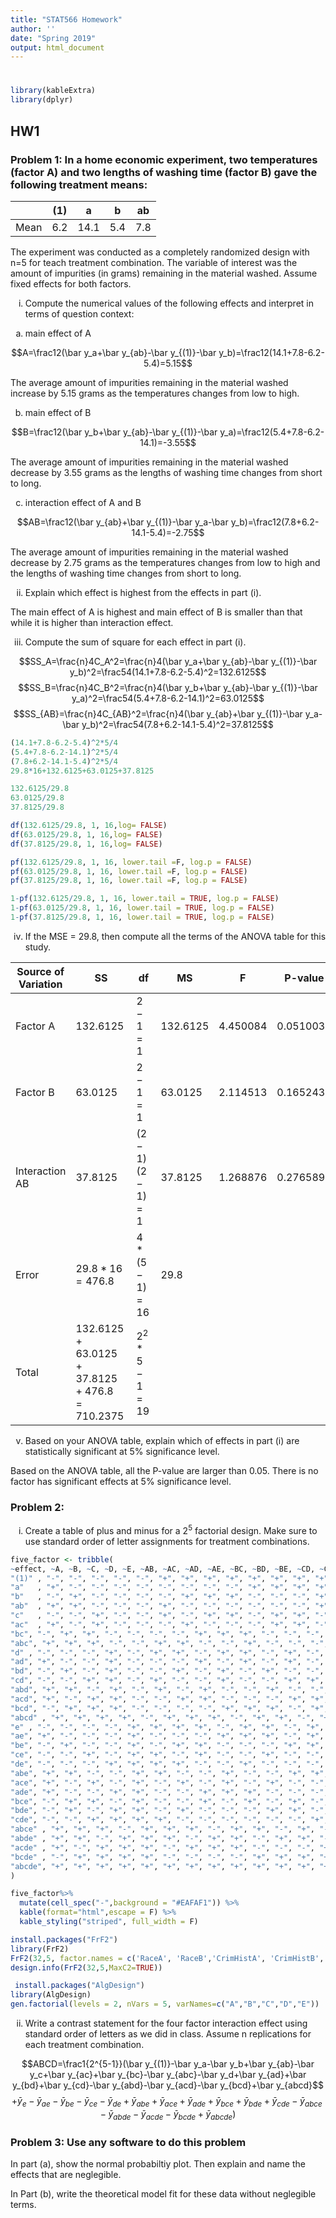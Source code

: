```yaml
---
title: "STAT566 Homework"
author: ''
date: "Spring 2019"
output: html_document
---
```


#  {.tabset .tabset-fade .tabset-pills}

```r
library(kableExtra)
library(dplyr)

```


## HW1

### Problem 1: In a home economic experiment, two temperatures (factor A) and two lengths of washing time (factor B) gave the following treatment means:

|     |(1) |a	  |b	 |ab
| --- | -- | -- | -- | --
|Mean	|6.2 |14.1|5.4 |7.8

The experiment was conducted as a completely randomized design with n=5 for teach treatment combination. The variable of interest was the amount of impurities (in grams) remaining in the material washed. Assume fixed effects for both factors.

(i) Compute the numerical values of the following effects and interpret in terms of question context:

a. main effect of A

$$A=\frac12(\bar y_a+\bar y_{ab}-\bar y_{(1)}-\bar y_b)=\frac12(14.1+7.8-6.2-5.4)=5.15$$

The average amount of impurities remaining in the material washed increase by 5.15 grams as the temperatures changes from low to high. 

b. main effect of B

$$B=\frac12(\bar y_b+\bar y_{ab}-\bar y_{(1)}-\bar y_a)=\frac12(5.4+7.8-6.2-14.1)=-3.55$$

The average amount of impurities remaining in the material washed decrease by 3.55 grams as the lengths of washing time changes from short to long. 

c. interaction effect of A and B
	
$$AB=\frac12(\bar y_{ab}+\bar y_{(1)}-\bar y_a-\bar y_b)=\frac12(7.8+6.2-14.1-5.4)=-2.75$$

The average amount of impurities remaining in the material washed decrease by 2.75 grams as the temperatures changes from low to high and the lengths of washing time changes from short to long. 

(ii) Explain which effect is highest from the effects in part (i).

The main effect of A is highest and main effect of B is smaller than that while it is higher than interaction effect.

(iii) Compute the sum of square for each effect in part (i).

$$SS_A=\frac{n}4C_A^2=\frac{n}4(\bar y_a+\bar y_{ab}-\bar y_{(1)}-\bar y_b)^2=\frac54(14.1+7.8-6.2-5.4)^2=132.6125$$
$$SS_B=\frac{n}4C_B^2=\frac{n}4(\bar y_b+\bar y_{ab}-\bar y_{(1)}-\bar y_a)^2=\frac54(5.4+7.8-6.2-14.1)^2=63.0125$$
$$SS_{AB}=\frac{n}4C_{AB}^2=\frac{n}4(\bar y_{ab}+\bar y_{(1)}-\bar y_a-\bar y_b)^2=\frac54(7.8+6.2-14.1-5.4)^2=37.8125$$

```r
(14.1+7.8-6.2-5.4)^2*5/4
(5.4+7.8-6.2-14.1)^2*5/4
(7.8+6.2-14.1-5.4)^2*5/4
29.8*16+132.6125+63.0125+37.8125

132.6125/29.8
63.0125/29.8
37.8125/29.8

df(132.6125/29.8, 1, 16,log= FALSE)
df(63.0125/29.8, 1, 16,log= FALSE)
df(37.8125/29.8, 1, 16,log= FALSE)

pf(132.6125/29.8, 1, 16, lower.tail =F, log.p = FALSE)
pf(63.0125/29.8, 1, 16, lower.tail =F, log.p = FALSE)
pf(37.8125/29.8, 1, 16, lower.tail =F, log.p = FALSE)

1-pf(132.6125/29.8, 1, 16, lower.tail = TRUE, log.p = FALSE)
1-pf(63.0125/29.8, 1, 16, lower.tail = TRUE, log.p = FALSE)
1-pf(37.8125/29.8, 1, 16, lower.tail = TRUE, log.p = FALSE)
```

(iv) If the MSE = 29.8, then compute all the terms of the ANOVA table for this study.

|Source of Variation|   SS          |      df      | MS     | F      |P-value   |
|         ---       |   ---         |   ---        | ---    | ---    | ---      |
|Factor A           |132.6125       |   $2-1=1$    |132.6125|4.450084|0.0510038 |
|Factor B           | 63.0125       |   $2-1=1$    | 63.0125|2.114513|0.1652436 |
|Interaction AB     | 37.8125       |$(2-1)(2-1)=1$| 37.8125|1.268876|0.2765897 |
|Error              |$29.8*16=476.8$|$4*(5-1)=16$  | 29.8   |
|Total|$132.6125+63.0125+37.8125+476.8=710.2375$|$2^2*5-1=19$  |

(v) Based on your ANOVA table, explain which of effects in part (i) are statistically significant at 5% significance level.

Based on the ANOVA table, all the P-value are larger than 0.05. There is no factor has significant effects at 5% significance level.

### Problem 2: 

(i) Create a table of plus and minus for a $2^5$ factorial design. Make sure to use standard order of letter assignments for treatment combinations.

<!--|     | A	| B	| C | D | E | AB | AC | AD | AE | BC | BD | BE | CD | CE | DE | ABC | ABD | ABE | ACD | ACE | ADE | BCD | BCE | BDE | CDE | ABCD | ABCE | ABDE | ACDE | BCDE | ABCDE |
| --- | --| --| --| --| --| -- | -- | -- | -- | -- | -- | -- | -- | -- | -- | --  | --  | --  | --  | --  | --  | --  | --  | --  | --  |  --  |  --  |  --  |  --  |  --  |  --   |
|(1)  | - | - | - | - | - | +  | +  | +  | +  | +  | +  | +  | +  | +  | +  | -   | -   | -   | -   | -   | -   | -   | -   | -   | -   |  +   |  +   |  +   |  +   |  +   |  -    |
|a    | + | - | - | - | - | -  | -  | -  | -  | +  | +  | +  | +  | +  | +  | +   | +   | +   | +   | +   | +   | -   | -   | -   | -   |  -   |  -   |  -   |  -   |  +   |  +    |
|b    | - | + | - | - | - | -  | +  | +  | +  | -  | -  | -  | +  | +  | +  | +   | +   | +   | -   | -   | -   | +   | +   | +   | -   |  -   |  -   |  -   |  +   |  -   |  +    |
|ab   | + | + | - | - | - | +  | -  | -  | -  | -  | -  | -  | +  | +  | +  | -   | -   | -   | +   | +   | +   | +   | +   | +   | -   |  +   |  +   |  +   |  -   |  -   |  -    |
|c    | - | - | + | - | - | +  | -  | +  | +  | -  | +  | +  | -  | -  | +  | +   | -   | -   | +   | +   | -   | +   | +   | -   | +   |  -   |  -   |  +   |  -   |  -   |  +    |
|ac   | + | - | + | - | - | -  | +  | -  | -  | -  | +  | +  | -  | -  | +  | -   | +   | +   | -   | -   | +   | +   | +   | -   | +   |  +   |  +   |  -   |  +   |  -   |  -    |
|bc   | - | + | + | - | - | -  | -  | +  | +  | +  | -  | -  | -  | -  | +  | -   | +   | +   | +   | +   | -   | -   | -   | +   | +   |  +   |  +   |  -   |  -   |  +   |  -    |
|abc  | + | + | + | - | - | +  | +  | -  | -  | +  | -  | -  | -  | -  | +  | +   | -   | -   | -   | -   | +   | -   | -   | +   | +   |  -   |  -   |  +   |  +   |  +   |  +    |
|d    | - | - | - | + | - | +  | +  | -  | +  | +  | -  | +  | -  | +  | -  | -   | +   | -   | +   | -   | +   | +   | -   | +   | +   |  -   |  +   |  -   |  -   |  -   |  +    |
|ad   | + | - | - | + | - | -  | -  | +  | -  | +  | -  | +  | -  | +  | -  | +   | -   | +   | -   | +   | -   | +   | -   | +   | +   |  +   |  -   |  +   |  +   |  -   |  -    |
|bd   | - | + | - | + | - | -  | +  | -  | +  | -  | +  | -  | -  | +  | -  | +   | -   | +   | +   | -   | +   | -   | +   | -   | +   |  +   |  -   |  +   |  -   |  +   |  -    |
|cd   | - | - | + | + | - | +  | -  | -  | +  | -  | -  | +  | +  | -  | -  | +   | +   | -   | -   | +   | +   | -   | +   | +   | -   |  +   |  -   |  -   |  +   |  +   |  -    |
|abd  | + | + | - | + | - | +  | -  | +  | -  | -  | +  | -  | -  | +  | -  | -   | +   | -   | -   | +   | -   | -   | +   | -   | +   |  -   |  +   |  -   |  +   |  +   |  +    |
|acd  | + | - | + | + | - | -  | +  | +  | -  | -  | -  | +  | +  | -  | -  | -   | -   | +   | +   | -   | -   | -   | +   | +   | -   |  -   |  +   |  +   |  -   |  +   |  +    |
|bcd  | - | + | + | + | - | -  | -  | -  | +  | +  | +  | -  | +  | -  | -  | -   | -   | +   | -   | +   | +   | +   | -   | -   | -   |  -   |  +   |  +   |  +   |  -   |  +    |
|abcd | + | + | + | + | - | +  | +  | +  | -  | +  | +  | -  | +  | -  | -  | +   | +   | -   | +   | -   | -   | +   | -   | -   | -   |  +   |  -   |  -   |  -   |  -   |  -    |
|e    | - | - | - | - | + | +  | +  | +  | -  | +  | +  | -  | +  | -  | -  | -   | -   | +   | -   | +   | +   | -   | +   | +   | +   |  +   |  -   |  -   |  -   |  -   |  +    |
|ae   | + | - | - | - | + | -  | -  | -  | +  | +  | +  | -  | +  | -  | -  | +   | +   | -   | +   | -   | -   | -   | +   | +   | +   |  -   |  +   |  +   |  +   |  -   |  -    |
|be   | - | + | - | - | + | -  | +  | +  | -  | -  | -  | +  | +  | -  | -  | +   | +   | -   | -   | +   | +   | +   | -   | -   | +   |  -   |  +   |  +   |  -   |  +   |  -    |
|ce   | - | - | + | - | + | +  | -  | +  | -  | -  | +  | -  | -  | +  | -  | +   | -   | +   | +   | -   | +   | +   | -   | +   | -   |  -   |  +   |  -   |  +   |  +   |  -    |
|de   | - | - | - | + | + | +  | +  | -  | -  | +  | -  | -  | -  | -  | +  | -   | +   | +   | +   | +   | -   | +   | +   | -   | -   |  -   |  -   |  +   |  +   |  +   |  -    |
|abe  | + | + | - | - | + | +  | -  | -  | +  | -  | -  | +  | +  | -  | -  | -   | -   | +   | +   | -   | -   | +   | -   | -   | +   |  +   |  -   |  -   |  +   |  +   |  +    |
|ace  | + | - | + | - | + | -  | +  | -  | +  | -  | +  | -  | -  | +  | -  | -   | +   | -   | -   | +   | -   | +   | -   | +   | -   |  +   |  -   |  +   |  -   |  +   |  +    |
|ade  | + | - | - | + | + | -  | -  | +  | +  | +  | -  | -  | -  | -  | +  | +   | -   | -   | -   | -   | +   | +   | +   | -   | -   |  +   |  +   |  -   |  -   |  +   |  +    |
|bce  | - | + | + | - | + | -  | -  | +  | -  | +  | -  | +  | -  | +  | -  | -   | +   | -   | +   | -   | +   | -   | +   | -   | -   |  +   |  -   |  +   |  +   |  -   |  +    |
|bde  | - | + | - | + | + | -  | +  | -  | -  | -  | +  | +  | -  | -  | +  | +   | -   | -   | +   | +   | -   | -   | -   | +   | -   |  +   |  +   |  -   |  +   |  -   |  +    |
|cde  | - | - | + | + | + | +  | -  | -  | -  | -  | -  | -  | +  | +  | +  | +   | +   | +   | -   | -   | -   | -   | -   | -   | +   |  +   |  +   |  +   |  -   |  -   |  +    |
|abce | + | + | + | - | + | +  | +  | -  | +  | +  | -  | +  | -  | +  | -  | +   | -   | +   | -   | +   | -   | -   | +   | -   | -   |  -   |  +   |  -   |  -   |  -   |  -    |
|abde | + | + | - | + | + | +  | -  | +  | +  | -  | +  | +  | -  | -  | +  | -   | +   | +   | -   | -   | +   | -   | -   | +   | -   |  -   |  -   |  +   |  -   |  -   |  -    |
|acde | + | - | + | + | + | -  | +  | +  | +  | -  | -  | -  | +  | +  | +  | -   | -   | -   | +   | +   | +   | -   | -   | -   | +   |  -   |  -   |  -   |  +   |  -   |  -    |
|bcde | - | + | + | + | + | -  | -  | -  | -  | +  | +  | +  | +  | +  | +  | -   | -   | -   | -   | -   | -   | +   | +   | +   | +   |  -   |  -   |  -   |  -   |  +   |  -    |
|abcde| + | + | + | + | + | +  | +  | +  | +  | +  | +  | +  | +  | +  | +  | +   | +   | +   | +   | +   | +   | +   | +   | +   | +   |  +   |  +   |  +   |  +   |  +   |  +    | 
-->

```r
five_factor <- tribble(
~effect, ~A, ~B, ~C, ~D, ~E, ~AB, ~AC, ~AD, ~AE, ~BC, ~BD, ~BE, ~CD, ~CE, ~DE, ~ABC, ~ABD, ~ABE, ~ACD, ~ACE, ~ADE, ~BCD, ~BCE, ~BDE, ~CDE, ~ABCD, ~ABCE, ~ABDE, ~ACDE, ~BCDE, ~ABCDE,
"(1)" , "-", "-", "-", "-", "-", "+", "+", "+", "+", "+", "+", "+", "+", "+", "+", "-", "-", "-", "-", "-", "-", "-", "-", "-", "-","+","+","+","+","+","-" ,
"a"   , "+", "-", "-", "-", "-", "-", "-", "-", "-", "+", "+", "+", "+", "+", "+", "+", "+", "+", "+", "+", "+", "-", "-", "-", "-","-","-","-","-","+","+" ,
"b"   , "-", "+", "-", "-", "-", "-", "+", "+", "+", "-", "-", "-", "+", "+", "+", "+", "+", "+", "-", "-", "-", "+", "+", "+", "-","-","-","-","+","-","+" ,
"ab"  , "+", "+", "-", "-", "-", "+", "-", "-", "-", "-", "-", "-", "+", "+", "+", "-", "-", "-", "+", "+", "+", "+", "+", "+", "-","+","+","+","-","-","-" ,
"c"   , "-", "-", "+", "-", "-", "+", "-", "+", "+", "-", "+", "+", "-", "-", "+", "+", "-", "-", "+", "+", "-", "+", "+", "-", "+","-","-","+","-","-","+" ,
"ac"  , "+", "-", "+", "-", "-", "-", "+", "-", "-", "-", "+", "+", "-", "-", "+", "-", "+", "+", "-", "-", "+", "+", "+", "-", "+","+","+","-","+","-","-" ,
"bc", "-", "+", "+", "-", "-", "-", "-", "+", "+", "+", "-", "-", "-", "-", "+", "-", "+", "+", "+", "+", "-", "-", "-", "+", "+","+","+","-","-","+","-" ,
"abc", "+", "+", "+", "-", "-", "+", "+", "-", "-", "+", "-", "-", "-", "-", "+", "+", "-", "-", "-", "-", "+", "-", "-", "+", "+","-","-","+","+","+","+" ,
"d" , "-", "-", "-", "+", "-", "+", "+", "-", "+", "+", "-", "+", "-", "+", "-", "-", "+", "-", "+", "-", "+", "+", "-", "+", "+","-","+","-","-","-","+" ,
"ad", "+", "-", "-", "+", "-", "-", "-", "+", "-", "+", "-", "+", "-", "+", "-", "+", "-", "+", "-", "+", "-", "+", "-", "+", "+","+","-","+","+","-","-" ,
"bd", "-", "+", "-", "+", "-", "-", "+", "-", "+", "-", "+", "-", "-", "+", "-", "+", "-", "+", "+", "-", "+", "-", "+", "-", "+","+","-","+","-","+","-" ,
"cd", "-", "-", "+", "+", "-", "+", "-", "-", "+", "-", "-", "+", "+", "-", "-", "+", "+", "-", "-", "+", "+", "-", "+", "+", "-","+","-","-","+","+","-" ,
"abd", "+", "+", "-", "+", "-", "+", "-", "+", "-", "-", "+", "-", "-", "+", "-", "-", "+", "-", "-", "+", "-", "-", "+", "-", "+","-","+","-","+","+","+" ,
"acd", "+", "-", "+", "+", "-", "-", "+", "+", "-", "-", "-", "+", "+", "-", "-", "-", "-", "+", "+", "-", "-", "-", "+", "+", "-","-","+","+","-","+","+" ,
"bcd", "-", "+", "+", "+", "-", "-", "-", "-", "+", "+", "+", "-", "+", "-", "-", "-", "-", "+", "-", "+", "+", "+", "-", "-", "-","-","+","+","+","-","+" ,
"abcd" , "+", "+", "+", "+", "-", "+", "+", "+", "-", "+", "+", "-", "+", "-", "-", "+", "+", "-", "+", "-", "-", "+", "-", "-", "-","+","-","-","-","-","-" ,
"e" , "-", "-", "-", "-", "+", "+", "+", "+", "-", "+", "+", "-", "+", "-", "-", "-", "-", "+", "-", "+", "+", "-", "+", "+", "+","+","-","-","-","-","+" ,
"ae", "+", "-", "-", "-", "+", "-", "-", "-", "+", "+", "+", "-", "+", "-", "-", "+", "+", "-", "+", "-", "-", "-", "+", "+", "+","-","+","+","+","-","-" ,
"be", "-", "+", "-", "-", "+", "-", "+", "+", "-", "-", "-", "+", "+", "-", "-", "+", "+", "-", "-", "+", "+", "+", "-", "-", "+","-","+","+","-","+","-" ,
"ce", "-", "-", "+", "-", "+", "+", "-", "+", "-", "-", "+", "-", "-", "+", "-", "+", "-", "+", "+", "-", "+", "+", "-", "+", "-","-","+","-","+","+","-" ,
"de", "-", "-", "-", "+", "+", "+", "+", "-", "-", "+", "-", "-", "-", "-", "+", "-", "+", "+", "+", "+", "-", "+", "+", "-", "-","-","-","+","+","+","-" ,
"abe", "+", "+", "-", "-", "+", "+", "-", "-", "+", "-", "-", "+", "+", "-", "-", "-", "-", "+", "+", "-", "-", "+", "-", "-", "+","+","-","-","+","+","+" ,
"ace", "+", "-", "+", "-", "+", "-", "+", "-", "+", "-", "+", "-", "-", "+", "-", "-", "+", "-", "-", "+", "-", "+", "-", "+", "-","+","-","+","-","+","+" ,
"ade", "+", "-", "-", "+", "+", "-", "-", "+", "+", "+", "-", "-", "-", "-", "+", "+", "-", "-", "-", "-", "+", "+", "+", "-", "-","+","+","-","-","+","+" ,
"bce", "-", "+", "+", "-", "+", "-", "-", "+", "-", "+", "-", "+", "-", "+", "-", "-", "+", "-", "+", "-", "+", "-", "+", "-", "-","+","-","+","+","-","+" ,
"bde", "-", "+", "-", "+", "+", "-", "+", "-", "-", "-", "+", "+", "-", "-", "+", "+", "-", "-", "+", "+", "-", "-", "-", "+", "-","+","+","-","+","-","+" ,
"cde", "-", "-", "+", "+", "+", "+", "-", "-", "-", "-", "-", "-", "+", "+", "+", "+", "+", "+", "-", "-", "-", "-", "-", "-", "+","+","+","+","-","-","+" ,
"abce" , "+", "+", "+", "-", "+", "+", "+", "-", "+", "+", "-", "+", "-", "+", "-", "+", "-", "+", "-", "+", "-", "-", "+", "-", "-","-","+","-","-","-","-" ,
"abde" , "+", "+", "-", "+", "+", "+", "-", "+", "+", "-", "+", "+", "-", "-", "+", "-", "+", "+", "-", "-", "+", "-", "-", "+", "-","-","-","+","-","-","-" ,
"acde" , "+", "-", "+", "+", "+", "-", "+", "+", "+", "-", "-", "-", "+", "+", "+", "-", "-", "-", "+", "+", "+", "-", "-", "-", "+","-","-","-","+","-","-" ,
"bcde" , "-", "+", "+", "+", "+", "-", "-", "-", "-", "+", "+", "+", "+", "+", "+", "-", "-", "-", "-", "-", "-", "+", "+", "+", "+","-","-","-","-","+","-" ,
"abcde", "+", "+", "+", "+", "+", "+", "+", "+", "+", "+", "+", "+", "+", "+", "+", "+", "+", "+", "+", "+", "+", "+", "+", "+", "+","+","+","+","+","+","+"
)

five_factor%>%
  mutate(cell_spec("-",background = "#EAFAF1")) %>%
  kable(format="html",escape = F) %>%
  kable_styling("striped", full_width = F)

```



```r
install.packages("FrF2")
library(FrF2)
FrF2(32,5, factor.names = c('RaceA', 'RaceB','CrimHistA', 'CrimHistB', 'Veteran','Children'), randomize = FALSE)
design.info(FrF2(32,5,MaxC2=TRUE))

 install.packages("AlgDesign")
library(AlgDesign)
gen.factorial(levels = 2, nVars = 5, varNames=c("A","B","C","D","E"))
```

(ii) Write a contrast statement for the four factor interaction effect using standard order of letters as we did in class. Assume n replications for each treatment combination.

$$ABCD=\frac1{2^{5-1}}(\bar y_{(1)}-\bar y_a-\bar y_b+\bar y_{ab}-\bar y_c+\bar y_{ac}+\bar y_{bc}-\bar y_{abc}-\bar y_d+\bar y_{ad}+\bar y_{bd}+\bar y_{cd}-\bar y_{abd}-\bar y_{acd}-\bar y_{bcd}+\bar y_{abcd}$$
$$+\bar y_e-\bar y_{ae}-\bar y_{be}-\bar y_{ce}-\bar y_{de}+\bar y_{abe}+\bar y_{ace}+\bar y_{ade}+\bar y_{bce}+\bar y_{bde}+\bar y_{cde}-\bar y_{abce}-\bar y_{abde}-\bar y_{acde}-\bar y_{bcde}+\bar y_{abcde})$$



### Problem 3: Use any software to do this problem


In part (a), show the normal probabiltiy plot. Then explain and name the effects that are neglegible.

In Part (b), write the theoretical model fit for these data without neglegible terms.


